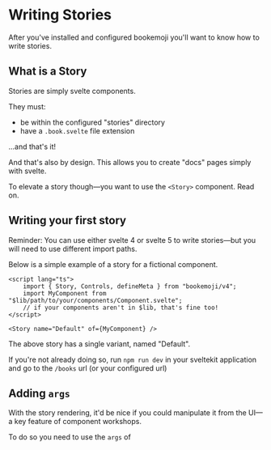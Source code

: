 # Writing Stories

After you've installed and configured bookemoji you'll want to know how to write stories.

## What is a Story

Stories are simply svelte components.

They must:

- be within the configured "stories" directory
- have a `.book.svelte` file extension

...and that's it!

And that's also by design. This allows you to create "docs" pages simply with svelte.

To elevate a story though—you want to use the `<Story>` component. Read on.

## Writing your first story

<div class="reminder">
Reminder: You can use either svelte 4 or svelte 5 to write stories—but you will need to use different import paths.
</div>

Below is a simple example of a story for a fictional component.

```svelte
<script lang="ts">
    import { Story, Controls, defineMeta } from "bookemoji/v4";
    import MyComponent from "$lib/path/to/your/components/Component.svelte"; 
    // if your components aren't in $lib, that's fine too!
</script>

<Story name="Default" of={MyComponent} />
```

The above story has a single variant, named "Default". 

If you're not already doing so, run `npm run dev` in your sveltekit application and go to the `/books` url (or your configured url)

## Adding `args`
With the story rendering, it'd be nice if you could manipulate it from the UI—a key feature of component workshops.

To do so you need to use the `args` of
